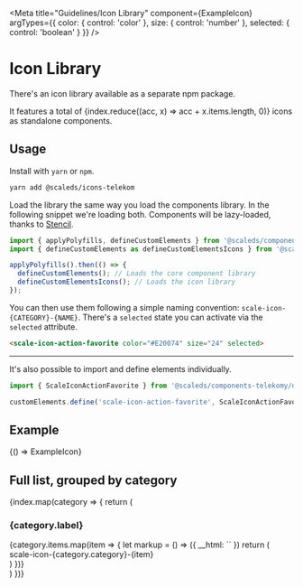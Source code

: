 
<Meta
  title="Guidelines/Icon Library"
  component={ExampleIcon}
  argTypes={{
    color: { control: 'color' },
    size: { control: 'number' },
    selected: { control: 'boolean' }
  }}
/>

# Icon Library

There's an icon library available as a separate npm package.

<p>It features a total of {index.reduce((acc, x) => acc + x.items.length, 0)} icons as standalone components.</p>

## Usage

Install with `yarn` or `npm`.

```bash
yarn add @scaleds/icons-telekom
```

Load the library the same way you load the components library. In the following snippet we're loading both. Components will be lazy-loaded, thanks to [Stencil](https://stenciljs.com/).

```js
import { applyPolyfills, defineCustomElements } from '@scaleds/components-telekom/loader';
import { defineCustomElements as defineCustomElementsIcons } from '@scaleds/icons-telekom/loader';

applyPolyfills().then(() => {
  defineCustomElements(); // Loads the core component library
  defineCustomElementsIcons(); // Loads the icon library
});
```

You can then use them following a simple naming convention: `scale-icon-{CATEGORY}-{NAME}`. There's a `selected` state you can activate via the `selected` attribute.

```html
<scale-icon-action-favorite color="#E20074" size="24" selected>
```

---

It's also possible to import and define elements individually.

```js
import { ScaleIconActionFavorite } from '@scaleds/components-telekomy/dist/custom-elements';

customElements.define('scale-icon-action-favorite', ScaleIconActionFavorite);
```

## Example

<Canvas withSource="none">
  <Story name="Example" args={{ color: '#E20074', selected: true, size: 24 }}>
    {() => ExampleIcon}
  </Story>
</Canvas>

<Props story="Example" />

## Full list, grouped by category

<div style={{ marginTop: 16 }}>
  {index.map(category => {
    return (
      <div key={category.category}>
        <h3>{category.label}</h3>
        <div style={{ marginTop: 32 }}>
          {category.items.map(item => {
            let markup = () => ({
              __html: `<scale-icon-${category.category}-${item} />`
            })
            return (
              <div key={item}>
                <span>
                  <span style={{ color: '#7C7C7C' }}>scale-icon-{category.category}-</span>{item}
                </span>
                <Canvas mdxSource={markup().__html}>
                  <span dangerouslySetInnerHTML={markup()}></span>
                </Canvas>
              </div>
            )
          })}
        </div>
      </div>
    )
  })}
</div>
